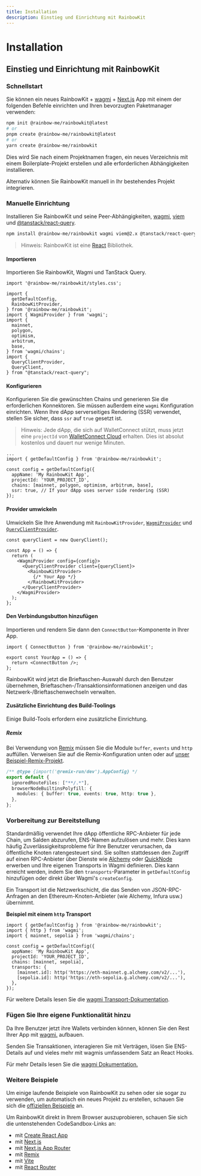 ```yaml
---
title: Installation
description: Einstieg und Einrichtung mit RainbowKit
---
```


# Installation

## Einstieg und Einrichtung mit RainbowKit

### Schnellstart

Sie können ein neues RainbowKit + [wagmi](https://wagmi.sh) + [Next.js](https://nextjs.org) App mit einem der folgenden Befehle einrichten und Ihren bevorzugten Paketmanager verwenden:

```bash
npm init @rainbow-me/rainbowkit@latest
# or
pnpm create @rainbow-me/rainbowkit@latest
# or
yarn create @rainbow-me/rainbowkit
```

Dies wird Sie nach einem Projektnamen fragen, ein neues Verzeichnis mit einem Boilerplate-Projekt erstellen und alle erforderlichen Abhängigkeiten installieren.

Alternativ können Sie RainbowKit manuell in Ihr bestehendes Projekt integrieren.

### Manuelle Einrichtung

Installieren Sie RainbowKit und seine Peer-Abhängigkeiten, [wagmi](https://wagmi.sh/), [viem](https://viem.sh) und [@tanstack/react-query](https://tanstack.com/query/v5).

```bash
npm install @rainbow-me/rainbowkit wagmi viem@2.x @tanstack/react-query
```

> Hinweis: RainbowKit ist eine [React](https://reactjs.org/) Bibliothek.

#### Importieren

Importieren Sie RainbowKit, Wagmi und TanStack Query.

```tsx
import '@rainbow-me/rainbowkit/styles.css';

import {
  getDefaultConfig,
  RainbowKitProvider,
} from '@rainbow-me/rainbowkit';
import { WagmiProvider } from 'wagmi';
import {
  mainnet,
  polygon,
  optimism,
  arbitrum,
  base,
} from 'wagmi/chains';
import {
  QueryClientProvider,
  QueryClient,
} from "@tanstack/react-query";
```

#### Konfigurieren

Konfigurieren Sie die gewünschten Chains und generieren Sie die erforderlichen Konnektoren. Sie müssen außerdem eine `wagmi` Konfiguration einrichten. Wenn Ihre dApp serverseitiges Rendering (SSR) verwendet, stellen Sie sicher, dass `ssr` auf `true` gesetzt ist.

> Hinweis: Jede dApp, die sich auf WalletConnect stützt, muss jetzt eine `projectId` von [WalletConnect Cloud](https://cloud.walletconnect.com/) erhalten. Dies ist absolut kostenlos und dauert nur wenige Minuten.

```tsx line=4-99
...
import { getDefaultConfig } from '@rainbow-me/rainbowkit';

const config = getDefaultConfig({
  appName: 'My RainbowKit App',
  projectId: 'YOUR_PROJECT_ID',
  chains: [mainnet, polygon, optimism, arbitrum, base],
  ssr: true, // If your dApp uses server side rendering (SSR)
});
```

#### Provider umwickeln

Umwickeln Sie Ihre Anwendung mit `RainbowKitProvider`, [`WagmiProvider`](https://wagmi.sh/react/api/WagmiProvider#wagmiprovider) und [`QueryClientProvider`](https://tanstack.com/query/v4/docs/framework/react/reference/QueryClientProvider).

```tsx
const queryClient = new QueryClient();

const App = () => {
  return (
    <WagmiProvider config={config}>
      <QueryClientProvider client={queryClient}>
        <RainbowKitProvider>
          {/* Your App */}
        </RainbowKitProvider>
      </QueryClientProvider>
    </WagmiProvider>
  );
};
```

#### Den Verbindungsbutton hinzufügen

Importieren und rendern Sie dann den `ConnectButton`-Komponente in Ihrer App.

```tsx
import { ConnectButton } from '@rainbow-me/rainbowkit';

export const YourApp = () => {
  return <ConnectButton />;
};
```

RainbowKit wird jetzt die Brieftaschen-Auswahl durch den Benutzer übernehmen, Brieftaschen-/Transaktionsinformationen anzeigen und das Netzwerk-/Brieftaschenwechseln verwalten.

#### Zusätzliche Einrichtung des Build-Toolings

Einige Build-Tools erfordern eine zusätzliche Einrichtung.

##### Remix

Bei Verwendung von [Remix](https://remix.run) müssen Sie die Module `buffer`, `events` und `http` auffüllen. Verweisen Sie auf die Remix-Konfiguration unten oder auf [unser Beispiel-Remix-Projekt](https://github.com/rainbow-me/rainbowkit/blob/main/examples/with-remix).

```ts
/** @type {import('@remix-run/dev').AppConfig} */
export default {
  ignoredRouteFiles: ["**/.*"],
  browserNodeBuiltinsPolyfill: {
    modules: { buffer: true, events: true, http: true },
  },
};
```

### Vorbereitung zur Bereitstellung

Standardmäßig verwendet Ihre dApp öffentliche RPC-Anbieter für jede Chain, um Salden abzurufen, ENS-Namen aufzulösen und mehr. Dies kann häufig Zuverlässigkeitsprobleme für Ihre Benutzer verursachen, da öffentliche Knoten ratengesteuert sind. Sie sollten stattdessen den Zugriff auf einen RPC-Anbieter über Dienste wie [Alchemy](https://www.alchemy.com/) oder [QuickNode](https://www.quicknode.com/) erwerben und Ihre eigenen Transports in Wagmi definieren. Dies kann erreicht werden, indem Sie den `transports`-Parameter in `getDefaultConfig` hinzufügen oder direkt über Wagmi's `createConfig`.

Ein Transport ist die Netzwerkschicht, die das Senden von JSON-RPC-Anfragen an den Ethereum-Knoten-Anbieter (wie Alchemy, Infura usw.) übernimmt.

**Beispiel mit einem `http` Transport**

```tsx
import { getDefaultConfig } from '@rainbow-me/rainbowkit';
import { http } from 'wagmi';
import { mainnet, sepolia } from 'wagmi/chains';

const config = getDefaultConfig({
  appName: 'My RainbowKit App',
  projectId: 'YOUR_PROJECT_ID',
  chains: [mainnet, sepolia],
  transports: {
    [mainnet.id]: http('https://eth-mainnet.g.alchemy.com/v2/...'),
    [sepolia.id]: http('https://eth-sepolia.g.alchemy.com/v2/...'),
  },
});
```

Für weitere Details lesen Sie die [wagmi Transport-Dokumentation](https://wagmi.sh/core/api/transports#transports).

### Fügen Sie Ihre eigene Funktionalität hinzu

Da Ihre Benutzer jetzt ihre Wallets verbinden können, können Sie den Rest Ihrer App mit [wagmi.](https://wagmi.sh) aufbauen.

Senden Sie Transaktionen, interagieren Sie mit Verträgen, lösen Sie ENS-Details auf und vieles mehr mit wagmis umfassendem Satz an React Hooks.

Für mehr Details lesen Sie die [wagmi Dokumentation.](https://wagmi.sh)

### Weitere Beispiele

Um einige laufende Beispiele von RainbowKit zu sehen oder sie sogar zu verwenden, um automatisch ein neues Projekt zu erstellen, schauen Sie sich die [offiziellen Beispiele](https://github.com/rainbow-me/rainbowkit/tree/main/examples) an.

Um RainbowKit direkt in Ihrem Browser auszuprobieren, schauen Sie sich die untenstehenden CodeSandbox-Links an:

- mit [Create React App](https://codesandbox.io/p/sandbox/github/rainbow-me/rainbowkit/tree/main/examples/with-create-react-app)
- mit [Next.js](https://codesandbox.io/p/sandbox/github/rainbow-me/rainbowkit/tree/main/examples/with-next)
- mit [Next.js App Router](https://codesandbox.io/p/sandbox/github/rainbow-me/rainbowkit/tree/main/examples/with-next-app)
- mit [Remix](https://codesandbox.io/p/sandbox/github/rainbow-me/rainbowkit/tree/main/examples/with-remix)
- mit [Vite](https://codesandbox.io/p/sandbox/github/rainbow-me/rainbowkit/tree/main/examples/with-vite)
- mit [React Router](https://codesandbox.io/p/sandbox/github/rainbow-me/rainbowkit/tree/main/examples/with-react-router)
